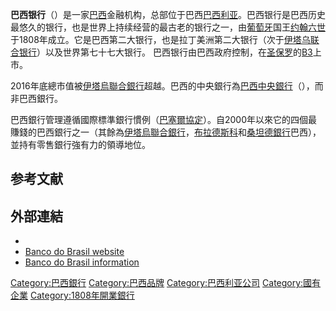 {{roughtranslation|time=2019-07-01T07:53:17+00:00}}
{{Infobox company
|name             = 巴西银行
| native_name = Banco do Brasil S.A.
| native_name_lang = pt
|logo             = [[File:Banco_do_Brasil_logo.svg|BB-logo1]]
|type             = [[上市公司|上市公司]]
|traded_as        = {{BM&F Bovespa|cvm=1023|BBAS3}}<br>{{OTC Pink|BDORY}}
|foundation       = [[巴西|巴西]]，[[里约热内卢|里约热内卢]]<br />({{Start date and age|1808|10|12}})
|location_city    = 
|location_country = 
|location         = [[巴西|巴西]]，[[聯邦區_(巴西)|聯邦區]]，[[巴西利亚|巴西利亚]]
|locations        =
|area_served      =
|key_people       = 保罗·卡法雷里 <small>([[會長|會長]])</small>
|industry         = [[金融服務|金融服務]] 
|products         = [[銀行|銀行]]<br>[[保險|保險]]<br>[[零售银行|零售银行]]<br>[[私人股权投资|私人股权投资]]
|production       =
|revenue          = {{profit}} [[US$|US$]] 58.2 billion <small>(2014)</small><ref>{{Cite web |url=http://www.forbes.com/companies/banco-do-brasil/ |title=Banco do Brasil on the Forbes Global 2000 List<!-- Bot generated title --> |access-date=2016-07-03 |archive-date=2022-06-14 |archive-url=https://web.archive.org/web/20220614144622/https://www.forbes.com/companies/banco-do-brasil/ }}</ref>
|net_income       = {{decrease}} [[US$|US$]] 4.1 billion <small>(2013)</small> <ref>{{Cite web |url=http://exame.abril.com.br/negocios/empresas/financas/noticias/lucro-liquido-do-banco-do-brasil-cai-26-no-4o-tri |title=Lucro líquido do Banco do Brasil cai 26% no quarto tri - EXAME.com<!-- Bot generated title --> |access-date=2016-07-03 |archive-date=2019-12-12 |archive-url=https://web.archive.org/web/20191212092045/https://exame.abril.com.br/negocios/lucro-liquido-do-banco-do-brasil-cai-26-no-4o-tri/ }}</ref>
|assets           = {{profit}} [[US$|US$]] 534.7 billion <small>(2014)</small><ref>{{Cite web |url=http://economia.ig.com.br/mercados/banco-do-brasil-teve-lucro-recorde-em-2011/n1597625600187.html |title=Made the conversion at the end of fiscal year 2011 on 31.12.2011 with the dollar being worth US$1.00 x R$ 0.53 |access-date=2016-07-03 |archive-date=2020-04-29 |archive-url=https://web.archive.org/web/20200429045741/https://economia.ig.com.br/mercados/banco-do-brasil-teve-lucro-recorde-em-2011/n1597625600187.html }}</ref>
|num_employees    = 111,547
|owner            = 巴西政府 (59%)
|subsid           = BB Seguridade<br>Banco Votorantim<br>Banco Patagonia<br>Banco do Brasil Americas<br/>BrasilPrev<br/>BB Tecnologia e Serviços
|homepage         = [http://www.bb.com.br/ www.bb.com.br]
|intl             = yes
}}

'''巴西银行'''（{{lang-pt|'''Banco do Brasil S.A.'''}}）是一家[[巴西|巴西]]金融机构，总部位于巴西[[巴西利亚|巴西利亚]]。巴西银行是巴西历史最悠久的银行，也是世界上持续经营的最古老的银行之一，由[[葡萄牙|葡萄牙]]国王[[约翰六世_(葡萄牙)|约翰六世]]于1808年成立。它是巴西第二大银行，也是拉丁美洲第二大银行（次于[[伊塔烏聯合銀行|伊塔乌联合银行]]）以及世界第七十七大银行。 巴西银行由巴西政府控制，在[[聖保羅_(巴西)|圣保罗]]的[[巴西證券交易所|B3]]上市。

2016年底總市值被[[伊塔烏聯合銀行|伊塔烏聯合銀行]]超越。巴西的中央銀行為[[巴西中央銀行|巴西中央銀行]]（{{lang|pt|Banco Central do Brasil}}），而非巴西銀行。

巴西銀行管理遵循國際標準銀行慣例（[[巴塞尔协议|巴塞爾協定]]）。自2000年以來它的四個最賺錢的巴西銀行之一（其餘為[[伊塔烏聯合銀行|伊塔烏聯合銀行]]，[[布拉德斯科|布拉德斯科]]和[[桑坦德銀行|桑坦德銀行]]巴西），並持有零售銀行強有力的領導地位。

==参考文献==
{{Reflist|30em}}

==外部連結==
* {{Commons-inline|Banco do Brasil}}
* [http://www.bb.com.br/ Banco do Brasil website] {{pt icon}}
* [https://web.archive.org/web/20050612001208/http://www.bb.com.br/appbb/portal/ri/eng/index.jsp  Banco do Brasil information] {{en icon}}

{{S&P Latin America 40}}

[[Category:巴西銀行|Category:巴西銀行]]
[[Category:巴西品牌|Category:巴西品牌]]
[[Category:巴西利亚公司|Category:巴西利亚公司]]
[[Category:國有企業|Category:國有企業]]
[[Category:1808年開業銀行|Category:1808年開業銀行]]